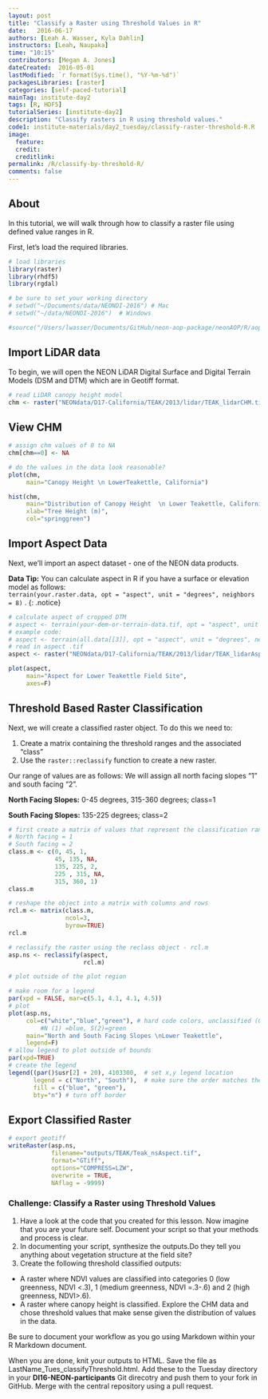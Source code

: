 ```yaml
---
layout: post
title: "Classify a Raster using Threshold Values in R"
date:   2016-06-17
authors: [Leah A. Wasser, Kyla Dahlin]
instructors: [Leah, Naupaka]
time: "10:15"
contributors: [Megan A. Jones]
dateCreated:  2016-05-01
lastModified: `r format(Sys.time(), "%Y-%m-%d")`
packagesLibraries: [raster]
categories: [self-paced-tutorial]
mainTag: institute-day2
tags: [R, HDF5]
tutorialSeries: [institute-day2]
description: "Classify rasters in R using threshold values."
code1: institute-materials/day2_tuesday/classify-raster-threshold-R.R
image:
  feature:
  credit:
  creditlink:
permalink: /R/classify-by-threshold-R/
comments: false
---
```


## About

In this tutorial, we will walk through how to classify a raster file using
defined value ranges in R.

First, let's load the required libraries.

```r
# load libraries
library(raster)
library(rhdf5)
library(rgdal)

# be sure to set your working directory
# setwd("~/Documents/data/NEONDI-2016") # Mac
# setwd("~/data/NEONDI-2016")  # Windows

#source("/Users/lwasser/Documents/GitHub/neon-aop-package/neonAOP/R/aop-data.R")

```

## Import LiDAR data

To begin, we will open the NEON LiDAR Digital Surface and Digital Terrain Models
(DSM and DTM) which are in Geotiff format.

```r

# read LiDAR canopy height model
chm <- raster("NEONdata/D17-California/TEAK/2013/lidar/TEAK_lidarCHM.tif")

```

## View CHM

``` r
# assign chm values of 0 to NA
chm[chm==0] <- NA

# do the values in the data look reasonable?
plot(chm,
     main="Canopy Height \n LowerTeakettle, California")

hist(chm,
     main="Distribution of Canopy Height  \n Lower Teakettle, California",
     xlab="Tree Height (m)",
     col="springgreen")


```

## Import Aspect Data

Next, we'll import an aspect dataset - one of the NEON data products.

<i class="fa fa-star"></i> **Data Tip:** You can calculate aspect in R
if you have a surface or elevation model as follows:  
`terrain(your.raster.data, opt = "aspect", unit = "degrees", neighbors = 8)` .
{: .notice}

```r

# calculate aspect of cropped DTM
# aspect <- terrain(your-dem-or-terrain-data.tif, opt = "aspect", unit = "degrees", neighbors = 8)
# example code:
# aspect <- terrain(all.data[[3]], opt = "aspect", unit = "degrees", neighbors = 8)
# read in aspect .tif
aspect <- raster("NEONdata/D17-California/TEAK/2013/lidar/TEAK_lidarAspect.tif")

plot(aspect,
     main="Aspect for Lower Teakettle Field Site",
     axes=F)

```

## Threshold Based Raster Classification

Next, we will create a classified raster object. To do this we need to:

1. Create a matrix containing the threshold ranges and the associated "class"
2. Use the `raster::reclassify` function to create a new raster.

Our range of values are as follows:
We will assign all north facing slopes "1" and south facing "2".

**North Facing Slopes:** 0-45 degrees, 315-360 degrees; class=1

**South Facing Slopes:** 135-225 degrees; class=2


```r

# first create a matrix of values that represent the classification ranges
# North facing = 1
# South facing = 2
class.m <- c(0, 45, 1,
             45, 135, NA,
             135, 225, 2,  
             225 , 315, NA,
             315, 360, 1)
class.m

# reshape the object into a matrix with columns and rows
rcl.m <- matrix(class.m, 
                ncol=3, 
                byrow=TRUE)
rcl.m

# reclassify the raster using the reclass object - rcl.m
asp.ns <- reclassify(aspect, 
                     rcl.m)

# plot outside of the plot region

# make room for a legend
par(xpd = FALSE, mar=c(5.1, 4.1, 4.1, 4.5))
# plot
plot(asp.ns,
     col=c("white","blue","green"), # hard code colors, unclassified (0)=white,
		 #N (1) =blue, S(2)=green
     main="North and South Facing Slopes \nLower Teakettle",
     legend=F)
# allow legend to plot outside of bounds
par(xpd=TRUE)
# create the legend
legend((par()$usr[2] + 20), 4103300,  # set x,y legend location
       legend = c("North", "South"),  # make sure the order matches the colors, next
       fill = c("blue", "green"),
       bty="n") # turn off border

```

## Export Classified Raster

```r

# export geotiff
writeRaster(asp.ns,
            filename="outputs/TEAK/Teak_nsAspect.tif",
            format="GTiff",
            options="COMPRESS=LZW",
            overwrite = TRUE,
            NAflag = -9999)

```

<div id="challenge" markdown="1">
### Challenge: Classify a Raster using Threshold Values

1. Have a look at the code that you created for this lesson. Now imagine that you are
your future self. Document your script so that your methods and process  is clear.
2. In documenting your script, synthesize the outputs.Do they tell you anything
about vegetation structure at the field site?
3. Create the following threshold classified outputs:

* A raster where NDVI values are classified into categories 0 (low greenness,
NDVI <.3), 1 (medium greenness, NDVI =.3-.6) and 2 (high greenness, NDVI>.6).
* A raster where canopy height is classified. Explore the CHM data and chose
threshold values that make sense given the distribution of values in the data.

Be sure to document your workflow as you go using Markdown within your R Markdown
document.

When you are done, knit your outputs to HTML. Save the file as
LastName_Tues_classifyThreshold.html. Add these to the Tuesday directory in your
**DI16-NEON-participants** Git direcotry and push them to your fork in GitHub.
Merge with the central repository using a pull request.
</div>
